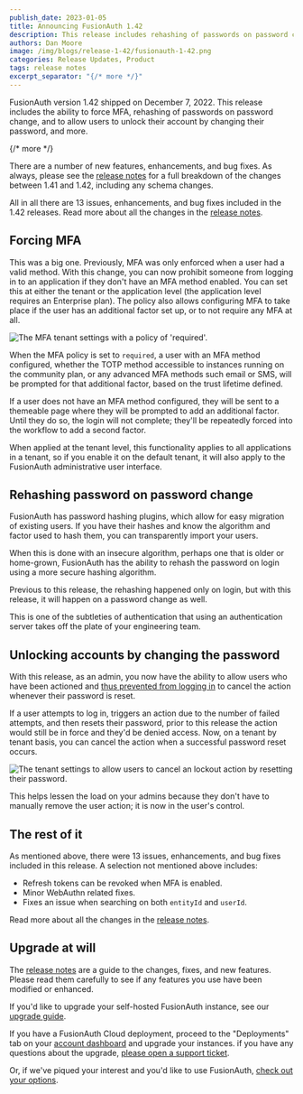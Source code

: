 ```yaml
---
publish_date: 2023-01-05
title: Announcing FusionAuth 1.42
description: This release includes rehashing of passwords on password change, force MFA, and allow users to unlock their account by changing their password, and more.
authors: Dan Moore
image: /img/blogs/release-1-42/fusionauth-1-42.png
categories: Release Updates, Product
tags: release notes
excerpt_separator: "{/* more */}"
---
```


FusionAuth version 1.42 shipped on December 7, 2022. This release includes the ability to force MFA, rehashing of passwords on password change, and to allow users to unlock their account by changing their password, and more.

{/* more */}

There are a number of new features, enhancements, and bug fixes. As always, please see the [release notes](/docs/release-notes/#version-1-42-0) for a full breakdown of the changes between 1.41 and 1.42, including any schema changes.

All in all there are 13 issues, enhancements, and bug fixes included in the 1.42 releases. Read more about all the changes in the [release notes](/docs/release-notes/#version-1-42-0).

## Forcing MFA

This was a big one. Previously, MFA was only enforced when a user had a valid method. With this change, you can now prohibit someone from logging in to an application if they don't have an MFA method enabled. You can set this at either the tenant or the application level (the application level requires an Enterprise plan). The policy also allows configuring MFA to take place if the user has an additional factor set up, or to not require any MFA at all.

![The MFA tenant settings with a policy of 'required'.](/img/blogs/release-1-42/enable-forced-mfa.png)

When the MFA policy is set to `required`, a user with an MFA method configured, whether the TOTP method accessible to instances running on the community plan, or any advanced MFA methods such email or SMS, will be prompted for that additional factor, based on the trust lifetime defined.

If a user does not have an MFA method configured, they will be sent to a themeable page where they will be prompted to add an additional factor. Until they do so, the login will not complete; they'll be repeatedly forced into the workflow to add a second factor.

When applied at the tenant level, this functionality applies to all applications in a tenant, so if you enable it on the default tenant, it will also apply to the FusionAuth administrative user interface.

## Rehashing password on password change

FusionAuth has password hashing plugins, which allow for easy migration of existing users. If you have their hashes and know the algorithm and factor used to hash them, you can transparently import your users. 

When this is done with an insecure algorithm, perhaps one that is older or home-grown, FusionAuth has the ability to rehash the password on login using a more secure hashing algorithm.

Previous to this release, the rehashing happened only on login, but with this release, it will happen on a password change as well.

This is one of the subtleties of authentication that using an authentication server takes off the plate of your engineering team.

## Unlocking accounts by changing the password

With this release, as an admin, you now have the ability to allow users who have been actioned and [thus prevented from logging in](/docs/v1/tech/tutorials/gating/setting-up-user-account-lockout) to cancel the action whenever their password is reset.

If a user attempts to log in, triggers an action due to the number of failed attempts, and then resets their password, prior to this release the action would still be in force and they'd be denied access. Now, on a tenant by tenant basis, you can cancel the action when a successful password reset occurs.

![The tenant settings to allow users to cancel an lockout action by resetting their password.](/img/blogs/release-1-42/account-lock-tenant-settings.png)

This helps lessen the load on your admins because they don't have to manually remove the user action; it is now in the user's control.

## The rest of it

As mentioned above, there were 13 issues, enhancements, and bug fixes included in this release. A selection not mentioned above includes:

* Refresh tokens can be revoked when MFA is enabled.
* Minor WebAuthn related fixes.
* Fixes an issue when searching on both `entityId` and `userId`.

Read more about all the changes in the [release notes](/docs/release-notes/#version-1-42-0).

## Upgrade at will

The [release notes](/docs/release-notes/#version-1-42-0) are a guide to the changes, fixes, and new features. Please read them carefully to see if any features you use have been modified or enhanced.

If you'd like to upgrade your self-hosted FusionAuth instance, see our [upgrade guide](/docs/v1/tech/admin-guide/upgrade). 

If you have a FusionAuth Cloud deployment, proceed to the "Deployments" tab on your [account dashboard](https://account.fusionauth.io/account/deployment/) and upgrade your instances. if you have any questions about the upgrade, [please open a support ticket](https://account.fusionauth.io/account/support/).

Or, if we've piqued your interest and you'd like to use FusionAuth, [check out your options](/pricing).
